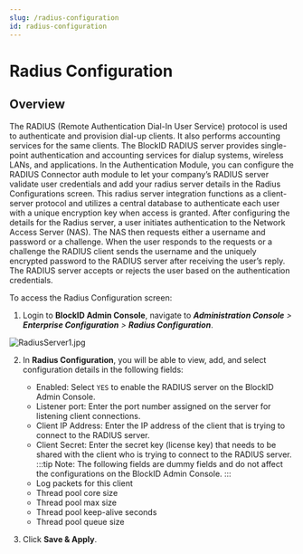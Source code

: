 ```yaml
---
slug: /radius-configuration
id: radius-configuration
---
```

# Radius Configuration

## Overview

The RADIUS (Remote Authentication Dial-In User Service) protocol is used to authenticate and provision dial-up clients. It also performs accounting services for the same clients. The BlockID RADIUS server provides single-point authentication and accounting services for dialup systems, wireless LANs, and applications.
In the Authentication Module, you can configure the RADIUS Connector auth module to let your company’s RADIUS server validate user credentials and add your radius server details in the Radius Configurations screen. This radius server integration functions as a client-server protocol and utilizes a central database to authenticate each user with a unique encryption key when access is granted.
After configuring the details for the Radius server, a user initiates authentication to the Network Access Server (NAS). The NAS then requests either a username and password or a challenge. When the user responds to the requests or a challenge the RADIUS client sends the username and the uniquely encrypted password to the RADIUS server after receiving the user’s reply. The RADIUS server accepts or rejects the user based on the authentication credentials.

To access the Radius Configuration screen:
1. Login to **BlockID Admin Console**, navigate to ***Administration Console** >  **Enterprise Configuration** > **Radius Configuration***.

![RadiusServer1.jpg](https://cdn.document360.io/aeae7c88-d2f4-4a9c-bba9-c4f368260d78/Images/Documentation/RadiusServer1.jpg)

2. In **Radius Configuration**, you will be able to view, add, and select configuration details in the following fields:

    * Enabled: Select `YES` to enable the RADIUS server on the BlockID Admin Console.
    * Listener port: Enter the port number assigned on the server for listening client connections.  
    * Client IP Address: Enter the IP address of the client that is trying to connect to the RADIUS server.
    * Client Secret: Enter the secret key (license key) that needs to be shared with the client who is trying to connect to the RADIUS server.
    :::tip Note:
    The following fields are dummy fields and do not affect the configurations on the BlockID Admin Console.
    :::
    * Log packets for this client
    * Thread pool core size
    * Thread pool max size
    * Thread pool keep-alive seconds
    * Thread pool queue size
3. Click **Save & Apply**.
